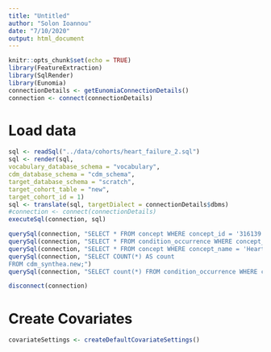 ```yaml
---
title: "Untitled"
author: "Solon Ioannou"
date: "7/10/2020"
output: html_document
---
```


```r
knitr::opts_chunk$set(echo = TRUE)
library(FeatureExtraction)
library(SqlRender)
library(Eunomia)
connectionDetails <- getEunomiaConnectionDetails()
connection <- connect(connectionDetails)
```

# Load data




```r
sql <- readSql("../data/cohorts/heart_failure_2.sql")
sql <- render(sql,
vocabulary_database_schema = "vocabulary",   
cdm_database_schema = "cdm_schema",
target_database_schema = "scratch", 
target_cohort_table = "new", 
target_cohort_id = 1)
sql <- translate(sql, targetDialect = connectionDetails$dbms)
#connection <- connect(connectionDetails)
executeSql(connection, sql)
```

```r
querySql(connection, "SELECT * FROM concept WHERE concept_id = '316139';")
querySql(connection, "SELECT * FROM condition_occurrence WHERE concept_id = '24329847';")
querySql(connection, "SELECT * FROM concept WHERE concept_name = 'Heart failure';")
querySql(connection, "SELECT COUNT(*) AS count
FROM cdm_synthea.new;")
querySql(connection, "SELECT count(*) FROM condition_occurrence WHERE condition_concept_id= '316139' ;")
```


```r
disconnect(connection)
```

# Create Covariates

```r
covariateSettings <- createDefaultCovariateSettings()
```

